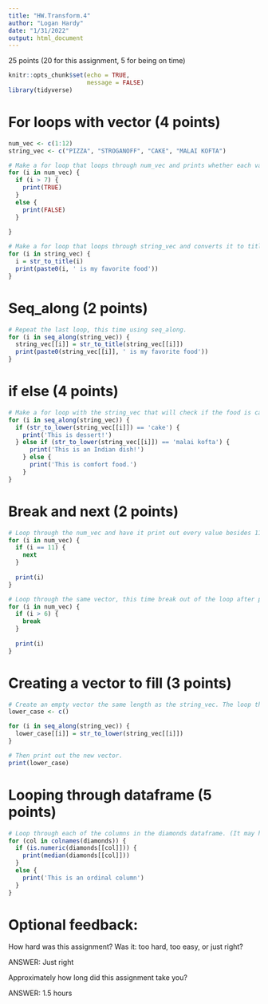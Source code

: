 ```yaml
---
title: "HW.Transform.4"
author: "Logan Hardy"
date: "1/31/2022"
output: html_document
---
```


25 points (20 for this assignment, 5 for being on time)

```r
knitr::opts_chunk$set(echo = TRUE, 
                      message = FALSE)
library(tidyverse)
```

# For loops with vector (4 points)
```r
num_vec <- c(1:12)
string_vec <- c("PIZZA", "STROGANOFF", "CAKE", "MALAI KOFTA")

# Make a for loop that loops through num_vec and prints whether each value is greater than 7
for (i in num_vec) {
  if (i > 7) {
    print(TRUE)
  }
  else {
    print(FALSE)
  }
    
}

# Make a for loop that loops through string_vec and converts it to title case (so the first letter is capitalized) then prints the following "___ is my favorite food". So the first output should be "Pizza is my favorite food."
for (i in string_vec) {
  i = str_to_title(i)
  print(paste0(i, ' is my favorite food'))
}

```

# Seq_along (2 points)
```r
# Repeat the last loop, this time using seq_along. 
for (i in seq_along(string_vec)) {
  string_vec[[i]] = str_to_title(string_vec[[i]])
  print(paste0(string_vec[[i]], ' is my favorite food'))
}

```

# if else (4 points)
```r
# Make a for loop with the string_vec that will check if the food is cake, then if it is have it print "This is dessert!". Then have it check if the food is Malai Kofta, in which case it should print "This is an Indian dish!" and if it is neither, print "This is comfort food."
for (i in seq_along(string_vec)) {
  if (str_to_lower(string_vec[[i]]) == 'cake') {
    print('This is dessert!') 
  } else if (str_to_lower(string_vec[[i]]) == 'malai kofta') {
      print('This is an Indian dish!')
    } else {
      print('This is comfort food.')
    }
}

```

# Break and next (2 points)
```r
# Loop through the num_vec and have it print out every value besides 11 using the next operation. 
for (i in num_vec) {
  if (i == 11) {
    next
  }
  
  print(i)
}

# Loop through the same vector, this time break out of the loop after printing 6. 
for (i in num_vec) {
  if (i > 6) {
    break
  }
  
  print(i)
}
```

# Creating a vector to fill (3 points)
```r
# Create an empty vector the same length as the string_vec. The loop through the string vec and fill the new vector with a lowercase version of each value within.  
lower_case <- c()

for (i in seq_along(string_vec)) {
  lower_case[[i]] = str_to_lower(string_vec[[i]])
}

# Then print out the new vector. 
print(lower_case)
```

# Looping through dataframe (5 points)
```r
# Loop through each of the columns in the diamonds dataframe. (It may help you to take a look at the dataframe by typing diamonds in your console) If it is numeric, print the median of that column. If it is ordinal, print "This is an ordinal column". (Hint: use is.numeric to test the class)
for (col in colnames(diamonds)) {
  if (is.numeric(diamonds[[col]])) {
    print(median(diamonds[[col]]))
  }
  else {
    print('This is an ordinal column')
  }
}

```


# Optional feedback: 

How hard was this assignment? Was it: too hard, too easy, or just right? 

ANSWER: Just right

Approximately how long did this assignment take you? 

ANSWER: 1.5 hours 


